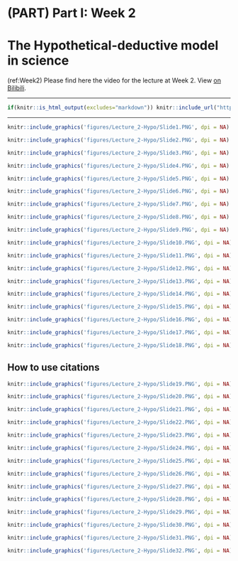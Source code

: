 # (PART) Part I: Week 2 {-}

# The Hypothetical-deductive model in science {#Week2}

(ref:Week2) Please find here the video for the lecture at Week 2. View [on Bilibili](https://www.bilibili.com/video/BV1594y137UM/).

***

```{r Week2, echo=FALSE, fig.cap="(ref:Week2)"}
if(knitr::is_html_output(excludes="markdown")) knitr::include_url("https://www.bilibili.com/video/BV1594y137UM/")
```

***



```{r fig.align='centre', out.width = '80%', echo=FALSE, include=identical(knitr:::pandoc_to(), 'html'), fig.link='http://www.ynu.edu.cn/'}
knitr::include_graphics('figures/Lecture_2-Hypo/Slide1.PNG', dpi = NA)
```


```{r fig.align='centre', out.width = '80%', echo=FALSE, include=identical(knitr:::pandoc_to(), 'html'), fig.link='http://www.ynu.edu.cn/'}
knitr::include_graphics('figures/Lecture_2-Hypo/Slide2.PNG', dpi = NA)
```



```{r fig.align='centre', out.width = '80%', echo=FALSE, include=identical(knitr:::pandoc_to(), 'html'), fig.link='http://www.ynu.edu.cn/'}
knitr::include_graphics('figures/Lecture_2-Hypo/Slide3.PNG', dpi = NA)
```



```{r fig.align='centre', out.width = '80%', echo=FALSE, include=identical(knitr:::pandoc_to(), 'html'), fig.link='http://www.ynu.edu.cn/'}
knitr::include_graphics('figures/Lecture_2-Hypo/Slide4.PNG', dpi = NA)
```



```{r fig.align='centre', out.width = '80%', echo=FALSE, include=identical(knitr:::pandoc_to(), 'html'), fig.link='http://www.ynu.edu.cn/'}
knitr::include_graphics('figures/Lecture_2-Hypo/Slide5.PNG', dpi = NA)
```



```{r fig.align='centre', out.width = '80%', echo=FALSE, include=identical(knitr:::pandoc_to(), 'html'), fig.link='http://www.ynu.edu.cn/'}
knitr::include_graphics('figures/Lecture_2-Hypo/Slide6.PNG', dpi = NA)
```



```{r fig.align='centre', out.width = '80%', echo=FALSE, include=identical(knitr:::pandoc_to(), 'html'), fig.link='http://www.ynu.edu.cn/'}
knitr::include_graphics('figures/Lecture_2-Hypo/Slide7.PNG', dpi = NA)
```



```{r fig.align='centre', out.width = '80%', echo=FALSE, include=identical(knitr:::pandoc_to(), 'html'), fig.link='http://www.ynu.edu.cn/'}
knitr::include_graphics('figures/Lecture_2-Hypo/Slide8.PNG', dpi = NA)
```



```{r fig.align='centre', out.width = '80%', echo=FALSE, include=identical(knitr:::pandoc_to(), 'html'), fig.link='http://www.ynu.edu.cn/'}
knitr::include_graphics('figures/Lecture_2-Hypo/Slide9.PNG', dpi = NA)
```



```{r fig.align='centre', out.width = '80%', echo=FALSE, include=identical(knitr:::pandoc_to(), 'html'), fig.link='http://www.ynu.edu.cn/'}
knitr::include_graphics('figures/Lecture_2-Hypo/Slide10.PNG', dpi = NA)
```



```{r fig.align='centre', out.width = '80%', echo=FALSE, include=identical(knitr:::pandoc_to(), 'html'), fig.link='http://www.ynu.edu.cn/'}
knitr::include_graphics('figures/Lecture_2-Hypo/Slide11.PNG', dpi = NA)
```



```{r fig.align='centre', out.width = '80%', echo=FALSE, include=identical(knitr:::pandoc_to(), 'html'), fig.link='http://www.ynu.edu.cn/'}
knitr::include_graphics('figures/Lecture_2-Hypo/Slide12.PNG', dpi = NA)
```



```{r fig.align='centre', out.width = '80%', echo=FALSE, include=identical(knitr:::pandoc_to(), 'html'), fig.link='http://www.ynu.edu.cn/'}
knitr::include_graphics('figures/Lecture_2-Hypo/Slide13.PNG', dpi = NA)
```



```{r fig.align='centre', out.width = '80%', echo=FALSE, include=identical(knitr:::pandoc_to(), 'html'), fig.link='http://www.ynu.edu.cn/'}
knitr::include_graphics('figures/Lecture_2-Hypo/Slide14.PNG', dpi = NA)
```



```{r fig.align='centre', out.width = '80%', echo=FALSE, include=identical(knitr:::pandoc_to(), 'html'), fig.link='http://www.ynu.edu.cn/'}
knitr::include_graphics('figures/Lecture_2-Hypo/Slide15.PNG', dpi = NA)
```



```{r fig.align='centre', out.width = '80%', echo=FALSE, include=identical(knitr:::pandoc_to(), 'html'), fig.link='http://www.ynu.edu.cn/'}
knitr::include_graphics('figures/Lecture_2-Hypo/Slide16.PNG', dpi = NA)
```



```{r fig.align='centre', out.width = '80%', echo=FALSE, include=identical(knitr:::pandoc_to(), 'html'), fig.link='http://www.ynu.edu.cn/'}
knitr::include_graphics('figures/Lecture_2-Hypo/Slide17.PNG', dpi = NA)
```



```{r fig.align='centre', out.width = '80%', echo=FALSE, include=identical(knitr:::pandoc_to(), 'html'), fig.link='http://www.ynu.edu.cn/'}
knitr::include_graphics('figures/Lecture_2-Hypo/Slide18.PNG', dpi = NA)
```

## How to use citations

```{r fig.align='centre', out.width = '80%', echo=FALSE, include=identical(knitr:::pandoc_to(), 'html'), fig.link='http://www.ynu.edu.cn/'}
knitr::include_graphics('figures/Lecture_2-Hypo/Slide19.PNG', dpi = NA)
```



```{r fig.align='centre', out.width = '80%', echo=FALSE, include=identical(knitr:::pandoc_to(), 'html'), fig.link='http://www.ynu.edu.cn/'}
knitr::include_graphics('figures/Lecture_2-Hypo/Slide20.PNG', dpi = NA)
```



```{r fig.align='centre', out.width = '80%', echo=FALSE, include=identical(knitr:::pandoc_to(), 'html'), fig.link='http://www.ynu.edu.cn/'}
knitr::include_graphics('figures/Lecture_2-Hypo/Slide21.PNG', dpi = NA)
```



```{r fig.align='centre', out.width = '80%', echo=FALSE, include=identical(knitr:::pandoc_to(), 'html'), fig.link='http://www.ynu.edu.cn/'}
knitr::include_graphics('figures/Lecture_2-Hypo/Slide22.PNG', dpi = NA)
```



```{r fig.align='centre', out.width = '80%', echo=FALSE, include=identical(knitr:::pandoc_to(), 'html'), fig.link='http://www.ynu.edu.cn/'}
knitr::include_graphics('figures/Lecture_2-Hypo/Slide23.PNG', dpi = NA)
```



```{r fig.align='centre', out.width = '80%', echo=FALSE, include=identical(knitr:::pandoc_to(), 'html'), fig.link='http://www.ynu.edu.cn/'}
knitr::include_graphics('figures/Lecture_2-Hypo/Slide24.PNG', dpi = NA)
```



```{r fig.align='centre', out.width = '80%', echo=FALSE, include=identical(knitr:::pandoc_to(), 'html'), fig.link='http://www.ynu.edu.cn/'}
knitr::include_graphics('figures/Lecture_2-Hypo/Slide25.PNG', dpi = NA)
```



```{r fig.align='centre', out.width = '80%', echo=FALSE, include=identical(knitr:::pandoc_to(), 'html'), fig.link='http://www.ynu.edu.cn/'}
knitr::include_graphics('figures/Lecture_2-Hypo/Slide26.PNG', dpi = NA)
```



```{r fig.align='centre', out.width = '80%', echo=FALSE, include=identical(knitr:::pandoc_to(), 'html'), fig.link='http://www.ynu.edu.cn/'}
knitr::include_graphics('figures/Lecture_2-Hypo/Slide27.PNG', dpi = NA)
```



```{r fig.align='centre', out.width = '80%', echo=FALSE, include=identical(knitr:::pandoc_to(), 'html'), fig.link='http://www.ynu.edu.cn/'}
knitr::include_graphics('figures/Lecture_2-Hypo/Slide28.PNG', dpi = NA)
```



```{r fig.align='centre', out.width = '80%', echo=FALSE, include=identical(knitr:::pandoc_to(), 'html'), fig.link='http://www.ynu.edu.cn/'}
knitr::include_graphics('figures/Lecture_2-Hypo/Slide29.PNG', dpi = NA)
```



```{r fig.align='centre', out.width = '80%', echo=FALSE, include=identical(knitr:::pandoc_to(), 'html'), fig.link='http://www.ynu.edu.cn/'}
knitr::include_graphics('figures/Lecture_2-Hypo/Slide30.PNG', dpi = NA)
```



```{r fig.align='centre', out.width = '80%', echo=FALSE, include=identical(knitr:::pandoc_to(), 'html'), fig.link='http://www.ynu.edu.cn/'}
knitr::include_graphics('figures/Lecture_2-Hypo/Slide31.PNG', dpi = NA)
```



```{r fig.align='centre', out.width = '80%', echo=FALSE, include=identical(knitr:::pandoc_to(), 'html'), fig.link='http://www.ynu.edu.cn/'}
knitr::include_graphics('figures/Lecture_2-Hypo/Slide32.PNG', dpi = NA)
```



